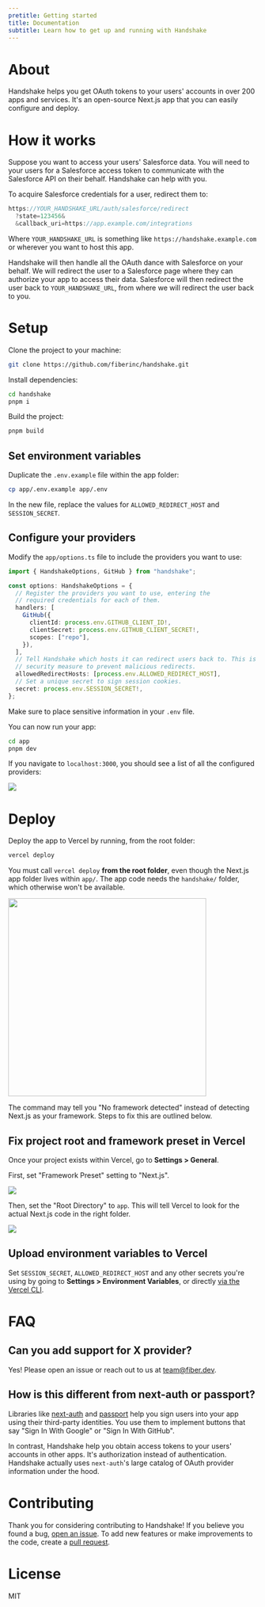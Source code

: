 ```yaml
---
pretitle: Getting started
title: Documentation
subtitle: Learn how to get up and running with Handshake
---
```



# About

Handshake helps you get OAuth tokens to your users' accounts in over 200 apps
and services. It's an open-source Next.js app that you can easily configure and
deploy.

# How it works

Suppose you want to access your users' Salesforce data. You will need to your
users for a Salesforce access token to communicate with the Salesforce API on
their behalf. Handshake can help with you.

To acquire Salesforce credentials for a user, redirect them to:

```ts
https://YOUR_HANDSHAKE_URL/auth/salesforce/redirect
  ?state=123456&
  &callback_uri=https://app.example.com/integrations
```

Where `YOUR_HANDSHAKE_URL` is something like `https://handshake.example.com` or
wherever you want to host this app.

Handshake will then handle all the OAuth dance with Salesforce on your behalf.
We will redirect the user to a Salesforce page where they can authorize your app
to access their data. Salesforce will then redirect the user back to
`YOUR_HANDSHAKE_URL`, from where we will redirect the user back to you.

# Setup

Clone the project to your machine:

```bash
git clone https://github.com/fiberinc/handshake.git
```

Install dependencies:

```bash
cd handshake
pnpm i
```

Build the project:

```bash
pnpm build
```

## Set environment variables

Duplicate the `.env.example` file within the app folder:

```bash
cp app/.env.example app/.env
```

In the new file, replace the values for `ALLOWED_REDIRECT_HOST` and `SESSION_SECRET`.

## Configure your providers

Modify the `app/options.ts` file to include the providers you want to use:

```ts
import { HandshakeOptions, GitHub } from "handshake";

const options: HandshakeOptions = {
  // Register the providers you want to use, entering the
  // required credentials for each of them.
  handlers: [
    GitHub({
      clientId: process.env.GITHUB_CLIENT_ID!,
      clientSecret: process.env.GITHUB_CLIENT_SECRET!,
      scopes: ["repo"],
    }),
  ],
  // Tell Handshake which hosts it can redirect users back to. This is a
  // security measure to prevent malicious redirects.
  allowedRedirectHosts: [process.env.ALLOWED_REDIRECT_HOST],
  // Set a unique secret to sign session cookies.
  secret: process.env.SESSION_SECRET!,
};
```

Make sure to place sensitive information in your `.env` file.

You can now run your app:

```bash
cd app
pnpm dev
```

If you navigate to `localhost:3000`, you should see a list of all the configured
providers:

![](/images/readme-landing-2.png)

# Deploy

Deploy the app to Vercel by running, from the root folder:

```bash
vercel deploy
```

You must call `vercel deploy` **from the root folder**, even though the Next.js
app folder lives within `app/`. The app code needs the `handshake/` folder,
which otherwise won't be available.

<img src="https://handshake.cool/images/vercel-deploy.gif" width="400" />

The command may tell you "No framework detected" instead of detecting Next.js as
your framework. Steps to fix this are outlined below.

## Fix project root and framework preset in Vercel

Once your project exists within Vercel, go to **Settings > General**.

First, set "Framework Preset" setting to "Next.js".

![](/images/readme-vercel-setings-next.png)

Then, set the "Root Directory" to `app`. This will tell Vercel to look for the
actual Next.js code in the right folder.

![](/images/readme-vercel-setings-root.png)

## Upload environment variables to Vercel

Set `SESSION_SECRET`, `ALLOWED_REDIRECT_HOST` and any other secrets you're using by going
to **Settings > Environment Variables**, or directly [via the Vercel
CLI](https://vercel.com/env).

# FAQ

## Can you add support for X provider?

Yes! Please open an issue or reach out to us at
[team@fiber.dev](mailto:team@fiber.dev).

## How is this different from next-auth or passport?

Libraries like [next-auth](https://github.com/nextauthjs/next-auth) and
[passport](https://github.com/jaredhanson/passport) help you sign users into
your app using their third-party identities. You use them to implement buttons
that say "Sign In With Google" or "Sign In With GitHub".

In contrast, Handshake help you obtain access tokens to your users' accounts in
other apps. It's authorization instead of authentication. Handshake actually
uses `next-auth`'s large catalog of OAuth provider information under the hood.

# Contributing

Thank you for considering contributing to Handshake! If you believe you found a bug, [open an issue](https://github.com/fiberinc/handshake/issues). To add new features or make improvements to the code, create a [pull request](https://github.com/fiberinc/handshake/pulls).

# License

MIT

[1]: https://handshake.cool/providers